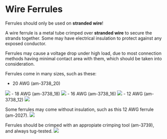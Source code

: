 
# Wire Ferrules

<Callout type="warning" emoji="⚠️">Ferrules should only be used on **stranded wire**!</Callout>

A wire ferrule is a metal tube crimped over **stranded wire** to secure the strands together.
Some may have electrical insulation to protect against any exposed conductor.

<Callout type="info" emoji="ℹ️">Ferrules may cause a voltage drop under high load, due to most connection methods having minimal contact area with them, which should be taken into consideration.</Callout>

Ferrules come in many sizes, such as these:
- 20 AWG (am-3738_20)
<Image src="/electrical/20awg-ferrule.jpg" width={150} height={150} />
- 18 AWG (am-3738_18)
<Image src="/electrical/18awg-ferrule.jpg" width={150} height={150} />
- 16 AWG (am-3738_16)
<Image src="/electrical/16awg-ferrule.jpg" width={150} height={150} />
- 12 AWG (am-3738_12)
<Image src="/electrical/12awg-ferrule.jpg" width={150} height={150} />

Some ferrules may come without insulation, such as this 12 AWG ferrule (am-2027).
<Image src="/electrical/12awg-ferrule-noinsolate.jpg" width={150} height={150} />

Ferrules should be crimped with an appropiate crimping tool (am-3739), and always tug-tested.
<Image src="/electrical/ferrulecrimptool.jpg" width={300} height={300} />
